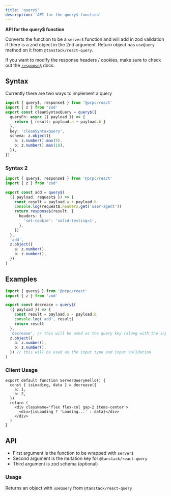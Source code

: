 ```yaml
---
title: 'query$'
description: 'API for the query$ function'
---
```


**API for the query$ function**

Converts the function to be a `server$` function and will add in zod validation if there is a zod object in the 2nd argument. Return object has `useQuery` method on it from `@tanstack/react-query`.

If you want to modify the response headers / cookies, make sure to check out the [`response$`](/reply-with) docs.

## Syntax

Currently there are two ways to implement a query

```ts
import { query$, response$ } from '@prpc/react'
import { z } from 'zod'
export const cleanSyntaxQuery = query$({
  queryFn: async ({ payload }) => {
    return { result: payload.a + payload.b }
  },
  key: 'cleanSyntaxQuery',
  schema: z.object({
    a: z.number().max(5),
    b: z.number().max(10),
  }),
})
```

### Syntax 2

```ts
import { query$, response$ } from '@prpc/react'
import { z } from 'zod'

export const add = query$(
  ({ payload, request$ }) => {
    const result = payload.a + payload.b
    console.log(request$.headers.get('user-agent'))
    return response$(result, {
      headers: {
        'set-cookie': 'solid-testing=1',
      },
    })
  },
  'add',
  z.object({
    a: z.number(),
    b: z.number(),
  })
)
```

## Examples

```ts
import { query$ } from '@prpc/react'
import { z } from 'zod'

export const decrease = query$(
  ({ payload }) => {
    const result = payload.a - payload.b
    console.log('add', result)
    return result
  },
  'decrease', // this will be used as the query key (along with the input)
  z.object({
    a: z.number(),
    b: z.number(),
  }) // this will be used as the input type and input validation
)
```

### Client Usage

```tsx
export default function ServerQueryHello() {
  const { isLoading, data } = decrease({
    a: 1,
    b: 2,
  })
  return (
    <div className='flex flex-col gap-2 items-center'>
      <div>{isLoading ? 'Loading...' : data}</div>
    </div>
  )
}
```

## API

- First argument is the function to be wrapped with `server$`
- Second argument is the mutation key for `@tanstack/react-query`
- Third argument is zod schema (optional)

### Usage

Returns an object with `useQuery` from `@tanstack/react-query`
